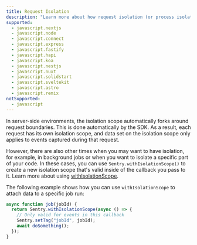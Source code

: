 ```yaml
---
title: Request Isolation
description: "Learn more about how request isolation (or process isolation) works in the Sentry SDK."
supported:
  - javascript.nextjs
  - javascript.node
  - javascript.connect
  - javascript.express
  - javascript.fastify
  - javascript.hapi
  - javascript.koa
  - javascript.nestjs
  - javascript.nuxt
  - javascript.solidstart
  - javascript.sveltekit
  - javascript.astro
  - javascript.remix
notSupported:
  - javascript
---
```


In server-side environments, the <PlatformLink to='/enriching-events/scopes'>isolation scope</PlatformLink> automatically forks around request boundaries. This is done automatically by the SDK. As a result, each request has its own isolation scope, and data set on the isolation scope only applies to events captured during that request. 

However, there are also other times when you may want to have isolation, for example, in background jobs or when you want to isolate a specific part of your code. In these cases, you can use `Sentry.withIsolationScope()` to create a new isolation scope that's valid inside of the callback you pass to it. Learn more about using [withIsolationScope](../scopes/#using-withisolationscope).

The following example shows how you can use `withIsolationScope` to attach data to a specific job run:

```javascript
async function job(jobId) {
  return Sentry.withIsolationScope(async () => {
    // Only valid for events in this callback
    Sentry.setTag("jobId", jobId);
    await doSomething();
  });
}
```

